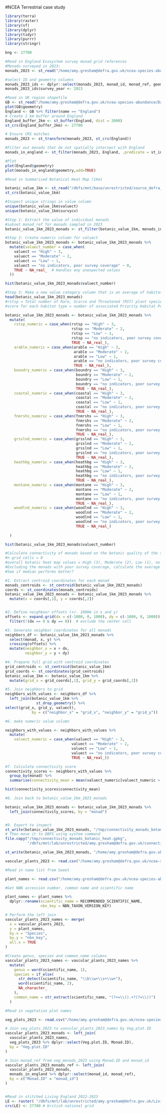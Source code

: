 #NCEA Terrestrial case study

```r
library(terra)
library(raster)
library(sf)
library(dplyr)
library(tidyr)
library(purrr)
library(stringr)

bng <- 27700

```

```r
#Read in England Ecosystem survey monad grid references
#Monads surveyed in 2023:
monads_2023 <- st_read("/home/amy.gresham@defra.gov.uk/ncea-species-abundance/Data/HR_Monad.shp")

#select ID and geometry columns
monads_2023_ids <- dplyr::select(monads_2023, monad_id, monad_ref, geometry)
monads_2023_ids$survey_year <- 2023 

#Read in UK region shapefile
GB <- st_read("/home/amy.gresham@defra.gov.uk/ncea-species-abundance/Data/infuse_ctry_2011.shp")
plot(GB$geometry)
England <- GB %>% filter(name == "England")
# Create 2 km buffer around England
England_buffer_2km <- st_buffer(England, dist = 2000)
st_crs(England_buffer_2km) <- 27700

# Ensure CRS matches
monads_2023 <- st_transform(monads_2023, st_crs(England))

#Filter out monads that do not spatially intersect with England
monads_in_england <- st_filter(monads_2023, England, .predicate = st_intersects)

#Plot
plot(England$geometry)
plot(monads_in_england$geometry,add=TRUE)
```

```r
#Read in Summarised Botanical Heat Map (1km)

botanic_value_1km <- st_read("/dbfs/mnt/base/unrestricted/source_defra_data_services_platform/dataset_botanical_value_maps/format_SHP_botanical_value_maps/LATEST_botanical_value_maps/Summarised_Botanical_Value_Map_2021_EnglandPolygon.shp")
st_crs(botanic_value_1km)

#Inspect unique strings in value column
unique(botanic_value_1km$valuect)
unique(botanic_value_1km$survycv)

#Step 1: Extract the value of individual monads
#subset monad_ref for monads sampled in 2023
botanic_value_1km_2023_monads <- st_filter(botanic_value_1km, monads_in_england, by = c("monad" = "monad_ref"))

#Step 2: Create numeric column for valuect
botanic_value_1km_2023_monads <- botanic_value_1km_2023_monads %>%
  mutate(valuect_number = case_when(
    valuect == "High" ~ 3,
    valuect == "Moderate" ~ 2,
    valuect == "Low" ~ 1,
    valuect == "no indicators, poor survey coverage" ~ 0,
    TRUE ~ NA_real_  # Handles any unexpected values
  ))

hist(botanic_value_1km_2023_monads$valuect_number)

#Step 3: Make a new value category column that is an average of habitats that are relevant to pollinators
head(botanic_value_1km_2023_monads)
#rstsp = Total number of Rare, Scarce and Threatened (RST) plant species recorded in the monad
#score for each habitat type = number of associated Priority Habitat Positive Indicator (PHPI) species

botanic_value_1km_2023_monads <- botanic_value_1km_2023_monads %>%
  mutate(
    rstsp_numeric = case_when(rstsp == "High" ~ 3, 
                              rstsp == "Moderate" ~ 2,
                              rstsp == "Low" ~ 1,
                              rstsp == "no indicators, poor survey coverage" ~ 0,
                              TRUE ~ NA_real_),
    arable_numeric = case_when(arable == "High" ~ 3,
                               arable == "Moderate" ~ 2,
                               arable == "Low" ~ 1,
                               arable == "no indicators, poor survey coverage" ~ 0,
                               TRUE ~ NA_real_),
    boundry_numeric = case_when(boundry == "High" ~ 3,
                                boundry == "Moderate" ~ 2,
                                boundry == "Low" ~ 1,
                                boundry == "no indicators, poor survey coverage" ~ 0,
                                TRUE ~ NA_real_),
    coastal_numeric = case_when(coastal == "High" ~ 3,
                                coastal == "Moderate" ~ 2,
                                coastal == "Low" ~ 1,
                                coastal == "no indicators, poor survey coverage" ~ 0,
                                TRUE ~ NA_real_),
    fnmrshs_numeric = case_when(fnmrshs == "High" ~ 3,
                                fnmrshs == "Moderate" ~ 2,
                                fnmrshs == "Low" ~ 1,
                                fnmrshs == "no indicators, poor survey coverage" ~ 0,
                                TRUE ~ NA_real_),
    grsslnd_numeric = case_when(grsslnd == "High" ~ 3,
                                grsslnd == "Moderate" ~ 2,
                                grsslnd == "Low" ~ 1,
                                grsslnd == "no indicators, poor survey coverage" ~ 0,
                                TRUE ~ NA_real_),
    heathbg_numeric = case_when(heathbg == "High" ~ 3,
                                heathbg == "Moderate" ~ 2,
                                heathbg == "Low" ~ 1,
                                heathbg == "no indicators, poor survey coverage" ~ 0,
                                TRUE ~ NA_real_),
    montane_numeric = case_when(montane == "High" ~ 3,
                                montane == "Moderate" ~ 2,
                                montane == "Low" ~ 1,
                                montane == "no indicators, poor survey coverage" ~ 0,
                                TRUE ~ NA_real_),
    woodlnd_numeric = case_when(woodlnd == "High" ~ 3,
                                woodlnd == "Moderate" ~ 2,
                                woodlnd == "Low" ~ 1,
                                woodlnd == "no indicators, poor survey coverage" ~ 0,
                                TRUE ~ NA_real_)
    
  ) 

hist(botanic_value_1km_2023_monads$valuect_number)

```

```r
#Calculate connectivity of monads based on the botanic quality of the surrounding grid cells
#n grid cells = 8
#overall botanic heat map values = High (3), Moderate (2), Low (1), no indicators, poor survey coverage
#Excluding the monads with poor survey coverage, calculate the average quality value of the 8 neighbouring cells. This will be the connectivity metric.
#See if median performs better?

#1. Extract centroid coordinates for each monad
monads_centroids <- st_centroid(botanic_value_1km_2023_monads)
coords <- st_coordinates(monads_centroids)
botanic_value_1km_2023_monads <- botanic_value_1km_2023_monads %>%
  mutate(x = coords[,1], y = coords[,2])


#2. Define neighbour offsets (+/- 1000m in x and y)
offsets <- expand.grid(dx = c(-1000, 0, 1000), dy = c(-1000, 0, 1000)) %>%
  filter(!(dx == 0 & dy == 0))  # exclude the center cell

#3. Generate neighbor coordinates for all monads
neighbors_df <- botanic_value_1km_2023_monads %>%
  select(monad, x, y) %>%
  crossing(offsets) %>%
  mutate(neighbor_x = x + dx,
         neighbor_y = y + dy)

#4. Prepare full grid with centroid coordinates
grid_centroids <- st_centroid(botanic_value_1km)
grid_coords <- st_coordinates(grid_centroids)
botanic_value_1km <- botanic_value_1km %>%
  mutate(grid_x = grid_coords[,1], grid_y = grid_coords[,2])

#5. Join neighbors to grid
neighbors_with_values <- neighbors_df %>%
  left_join(botanic_value_1km %>% 
              st_drop_geometry() %>% 
select(grid_x, grid_y, valuect),
            by = c("neighbor_x" = "grid_x", "neighbor_y" = "grid_y"))

#6. make numeric value column

neighbors_with_values <- neighbors_with_values %>%
  mutate(
    valuect_numeric = case_when(valuect == "High" ~ 3, 
                              valuect == "Moderate" ~ 2,
                              valuect == "Low" ~ 1,
                              valuect == "no indicators, poor survey coverage" ~ 0,
                              TRUE ~ NA_real_))

#7. Calculate connectivity score
connectivity_scores <- neighbors_with_values %>%
  group_by(monad) %>%
  summarise(connectivity_mean = mean(valuect_numeric[valuect_numeric > 0], na.rm = TRUE))

hist(connectivity_scores$connectivity_mean)

#8. Join back to botanic_value_1km_2023_monads

botanic_value_1km_2023_monads <- botanic_value_1km_2023_monads %>%
  left_join(connectivity_scores, by = "monad")


#9. Export to inspect
st_write(botanic_value_1km_2023_monads, "/tmp/connectivity_monads_botanic_heat.gpkg", delete_dsn = TRUE)
# Then move it to DBFS using system command
file.copy("/tmp/connectivity_monads_botanic_heat.gpkg",
          "/dbfs/mnt/lab/unrestricted/amy.gresham@defra.gov.uk/connectivity_monads_botanic_heat.gpkg")

st_write(botanic_value_1km_2023_monads, "/home/amy.gresham@defra.gov.uk/ncea-species-abundance/Output/connectivity_monads_botanic_heat.shp", append=FALSE)

```

```r
vascular_plants_2023 <- read.csv("/home/amy.gresham@defra.gov.uk/ncea-species-abundance/Data/HR_Veg_vascular_plants_57.csv")

#Read in name list from Sweet

plant_names <- read.csv("/home/amy.gresham@defra.gov.uk/ncea-species-abundance/Data/Sweet major plant list  TVK.csv")

#Get NBN accession number, common name and scientific name

plant_names <- plant_names %>% 
  dplyr::rename(scientific_name = RECOMMENDED_SCIENTIFIC_NAME,
                nbn_key = NBN_TAXON_VERSION_KEY)

# Perform the left join
vascular_plants_2023_names <- merge(
  x = vascular_plants_2023,
  y = plant_names,
  by.x = "Species",
  by.y = "nbn_key",
  all.x = TRUE
)

#Create genus, species and common_name columns
vascular_plants_2023_names <- vascular_plants_2023_names %>%
  mutate(
    genus = word(scientific_name, 1),
    species = if_else(
      str_detect(scientific_name, "\\b\\w+\\s+\\w+"),
      word(scientific_name, 2),
      NA_character_
    ),
    common_name = str_extract(scientific_name, "(?<=\\().+?(?=\\))")
  )

#Read in vegetation plot names

veg_plots_2023 <- read.csv("/home/amy.gresham@defra.gov.uk/ncea-species-abundance/Data/HR_Vegetation_plot_9.csv")

# Join veg_plots_2023 to vascular_plants_2023_names by Veg.plot.ID
vascular_plants_2023_monads <- left_join(
  vascular_plants_2023_names,
  veg_plots_2023 %>% dplyr::select(Veg.plot.ID, Monad.ID),
  by = "Veg.plot.ID"
)

# Join monad_ref from veg_monads_2023 using Monad.ID and monad_id
vascular_plants_2023_monads_ref <- left_join(
  vascular_plants_2023_monads,
  monads_in_england %>% dplyr::select(monad_id, monad_ref),
  by = c("Monad.ID" = "monad_id")
)

```

```r

```


```r
#Read in stitched Living England 2022-2023
LE <- raster( "/dbfs/mnt/lab/unrestricted/amy.gresham@defra.gov.uk/Living_England_2022_2023_whole_raster.tif")
crs(LE) <- 27700 # british national grid

```

